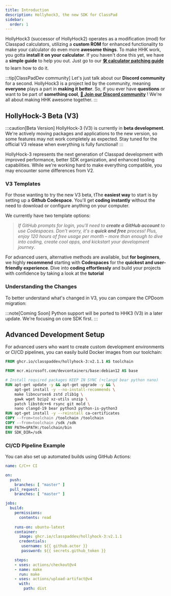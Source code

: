 ```yaml
---
title: Introduction
description: Hollyhock3, the new SDK for ClassPad
sidebar:
  order: 1
---
```



HollyHock3 (successor of HollyHock2) operates as a modification (mod) for Classpad calculators, utilizing a **custom ROM** for enhanced functionality to make your calculator do even more **awesome things**. To make HHK work, you gotta **install it on your calculator**. If you haven't done this yet, we have a **simple guide** to help you out. Just go to our **[🛠️ calculator patching guide](/wiki/reference/install/)** to learn how to do it.

:::tip[ClassPadDev community]
Let's just talk about our **Discord community** for a second. HollyHock3 is a project led by the community, meaning **everyone** plays a part in **making it better**. So, if you ever have **questions** or want to be part of **something cool**, **[💬 Join our Discord community](https://discord.gg/knpcNJTzpd)** ! We're all about making HHK awesome together.
:::


## HollyHock-3 Beta (V3)

:::caution[Beta Version]
HollyHock-3 (V3) is currently in **beta development**. We're actively moving packages and applications to the new version, so some features may not work completely as expected. Stay tuned for the official V3 release when everything is fully functional!
:::

HollyHock-3 represents the next generation of Classpad development with improved performance, better SDK organization, and enhanced tooling capabilities. While we're working hard to make everything compatible, you may encounter some differences from V2.

### V3 Templates

For those wanting to try the new V3 beta, tThe **easiest way** to start is by setting up a **Github Codespace**. You'll get **coding instantly** without the need to download or configure anything on your computer.

We currently have two template options:

<CardGrid>
    <div class="card-app">
        <LinkCard
            title="📱 HHK3 Basic Template"
            href="https://github.com/QBos07/HHK3template"
            description="Basic template for HollyHock-3 development without additional libraries"
        />
    </div>
    <div class="card-game">
        <LinkCard
            title="🎨 HHK3 UI Template"
            href="https://github.com/QBos07/HHK3template/tree/ugfx"
            description="Template with uGFX library for advanced UI development in HollyHock-3"
        />
    </div>
</CardGrid>

> *If GitHub prompts for login, you'll need to **create a GitHub account** to use Codespaces. Don't worry, it's a **quick and free** process! Plus, enjoy 120 hours of free usage per month – more than enough to dive into coding, create cool apps, and kickstart your development journey*.


For advanced users, alternative methods are available, but **for beginners**, we highly **recommend** starting with **Codespaces** for the **quickest and user-friendly experience**. Dive into **coding effortlessly** and build your projects with confidence by taking a look at the **tutorial**


### Understanding the Changes

To better understand what's changed in V3, you can compare the CPDoom migration:

<LinkCard
        title="CPDoom V3 Migration"
        href="https://github.com/QBos07/CPDoom"
        description="Compare the V3 version of CPDoom with the original V2 version to see the differences"
/>

<LinkCard
        title="CPDoom V2 Original"
        href="https://github.com/diddyholz/CPDoom"
        description="Original V2 version of CPDoom for comparison with V3 changes"
/>

:::note[Coming Soon]
Python support will be ported to HHK3 (V3) in a later update. We're focusing on core SDK first.
:::


## Advanced Development Setup

For advanced users who want to create custom development environments or CI/CD pipelines, you can easily build Docker images from our toolchain:

```dockerfile
FROM ghcr.io/classpaddev/hollyhock-3:v2.1.1 AS toolchain

FROM mcr.microsoft.com/devcontainers/base:debian12 AS base

# Install required packages KEEP IN SYNC (+clangd bear python nano)
RUN apt-get update -y && apt-get upgrade -y && \
    apt-get install -y --no-install-recommends \
    make libncurses6 zstd zlib1g \
    gawk wget bzip2 xz-utils unzip \
    patch libstdc++6 rsync git mold \
    nano clangd-19 bear python3 python-is-python3
RUN apt-get install -y --reinstall ca-certificates
COPY --from=toolchain /toolchain /toolchain
COPY --from=toolchain /sdk /sdk
ENV PATH=$PATH:/toolchain/bin
ENV SDK_DIR=/sdk
```

### CI/CD Pipeline Example

You can also set up automated builds using GitHub Actions:

```yaml
name: C/C++ CI

on:
  push:
    branches: [ "master" ]
  pull_request:
    branches: [ "master" ]

jobs:
  build:
    permissions:
      contents: read
      
    runs-on: ubuntu-latest
    container:
      image: ghcr.io/classpaddev/hollyhock-3:v2.1.1
      credentials:
       username: ${{ github.actor }}
       password: ${{ secrets.github_token }}

    steps:
    - uses: actions/checkout@v4
    - name: make
      run: make
    - uses: actions/upload-artifact@v4
      with:
        path: dist
```
